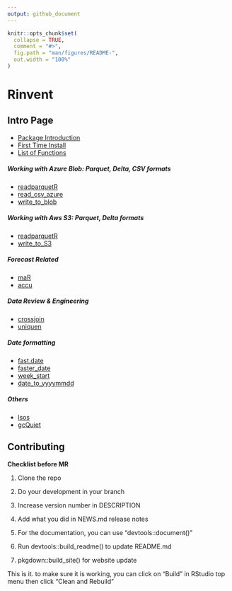 ```yaml
---
output: github_document
---
```


<!-- README.md is generated from README.Rmd. Please edit README.Rmd file -->

```r
knitr::opts_chunk$set(
  collapse = TRUE,
  comment = "#>",
  fig.path = "man/figures/README-",
  out.width = "100%"
)
```

# Rinvent

## Intro Page

-   [Package Introduction](https://mkparkin.github.io/Rinvent/)
-   [First Time Install](https://mkparkin.github.io/Rinvent/articles/installation.html)
-   [List of Functions](https://mkparkin.github.io/Rinvent/reference/index.html)

##### Working with Azure Blob: Parquet, Delta, CSV formats

-   [readparquetR](https://mkparkin.github.io/Rinvent/reference/readparquetR.html)
-   [read_csv_azure](https://mkparkin.github.io/Rinvent/reference/read_csv_azure.html)
-   [write_to_blob](https://mkparkin.github.io/Rinvent/reference/write_to_blob.html)

##### Working with Aws S3: Parquet, Delta formats

-   [readparquetR](https://mkparkin.github.io/Rinvent/reference/readparquetR.html)
-   [write_to_S3](https://mkparkin.github.io/Rinvent/reference/write_to_S3.html)

##### Forecast Related

-   [maR](https://mkparkin.github.io/Rinvent/reference/maR.html)
-   [accu](https://mkparkin.github.io/Rinvent/reference/accu.html)

##### Data Review & Engineering

-   [crossjoin](https://mkparkin.github.io/Rinvent/reference/crossjoin.html)
-   [uniquen](https://mkparkin.github.io/Rinvent/reference/uniquen.html)

##### Date formatting

-   [fast.date](https://mkparkin.github.io/Rinvent/reference/fast.date.html)
-   [faster_date](https://mkparkin.github.io/Rinvent/reference/faster_date.html)
-   [week_start](https://mkparkin.github.io/Rinvent/reference/week_start.html)
-   [date_to_yyyymmdd](https://mkparkin.github.io/Rinvent/reference/date_to_yyyymmdd.html)

##### Others

-   [lsos](https://mkparkin.github.io/Rinvent/reference/lsos.html)
-   [gcQuiet](https://mkparkin.github.io/Rinvent/reference/gcQuite.html)

## Contributing

**Checklist before MR**

1.  Clone the repo

2.  Do your development in your branch

3.  Increase version number in DESCRIPTION

4.  Add what you did in NEWS.md release notes

5.  For the documentation, you can use "devtools::document()"

6.  Run devtools::build_readme() to update README.md

7.  pkgdown::build_site() for website update

This is it. to make sure it is working, you can click on "Build" in RStudio top menu then click "Clean and Rebuild"
